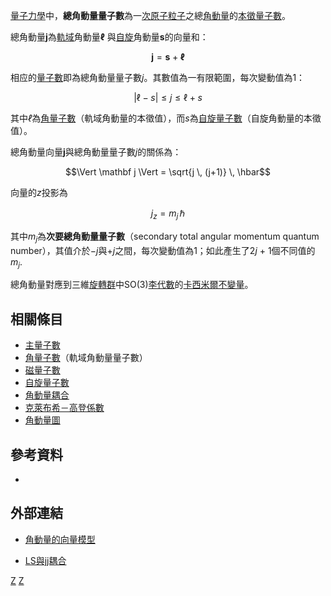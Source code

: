 {{NoteTA
|G1=物理學
}}
[[量子力學|量子力學]]中，'''總角動量量子數'''為一[[次原子粒子|次原子粒子]]之總[[角動量|角動量]]的[[本徵值|本徵]][[量子數|量子數]]。

總角動量'''j'''為[[軌域|軌域]]角動量'''ℓ''' 與[[自旋|自旋]]角動量'''s'''的向量和：
:<math>\mathbf j = \mathbf s + \boldsymbol {\ell}  </math>

相应的[[量子數|量子數]]即為總角動量量子數''j''。其數值為一有限範圍，每次變動值為1：
:<math>|\ell - s| \le j \le \ell + s</math>

其中''ℓ''為[[角量子數|角量子數]]（軌域角動量的本徵值），而''s''為[[自旋量子數|自旋量子數]]（自旋角動量的本徵值）。

總角動量向量'''j'''與總角動量量子數''j''的關係為：
:<math> \Vert \mathbf j \Vert = \sqrt{j \, (j+1)} \, \hbar</math>

向量的''z''投影為
:<math>j_z = m_j \, \hbar</math>

其中''m<sub>j</sub>''為'''次要總角動量量子數'''（secondary total angular momentum quantum number），其值介於−''j''與+''j''之間，每次變動值為1；如此產生了2''j'' + 1個不同值的''m''<sub>''j''</sub>.

總角動量對應到三維[[旋轉群|旋轉群]]中SO(3)[[李代數|李代數]]的[[卡西米爾不變量|卡西米爾不變量]]。

== 相關條目 ==
* [[主量子數|主量子數]]
* [[角量子數|角量子數]]（軌域角動量量子數）
* [[磁量子數|磁量子數]]
* [[自旋量子數|自旋量子數]]
* [[角動量耦合|角動量耦合]]
* [[克萊布希－高登係數|克萊布希－高登係數]]
* [[角動量圖|角動量圖]]

== 參考資料 ==
*{{cite book | author=Griffiths, David J.|title=Introduction to Quantum Mechanics (2nd ed.) | publisher=Prentice Hall |year=2004 |isbn=0-13-805326-X}}

== 外部連結 ==
* {{en}}[http://hyperphysics.phy-astr.gsu.edu/hbase/quantum/vecmod.html 角動量的向量模型] {{Wayback|url=http://hyperphysics.phy-astr.gsu.edu/hbase/quantum/vecmod.html |date=20130520180750 }}
* {{en}}[http://hyperphysics.phy-astr.gsu.edu/hbase/atomic/lcoup.html#c1 LS與jj耦合] {{Wayback|url=http://hyperphysics.phy-astr.gsu.edu/hbase/atomic/lcoup.html#c1 |date=20130722080730 }}

[[Category:角動量|Z]]
[[Category:量子數|Z]]